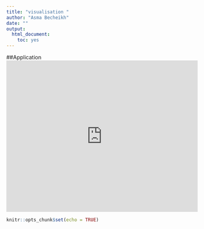 ---
title: "visualisation "
author: "Asma Becheikh"
date: ""
output: 
  html_document: 
    toc: yes
---
##Application
<iframe src="https://asmab.shinyapps.io/shiny/"  height="400" width="100%" frameBorder="0"></iframe>
```{r setup, include=FALSE}
knitr::opts_chunk$set(echo = TRUE)
```

